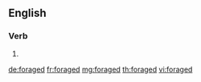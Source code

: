 ==English==

===Verb===
{{head|en|verb form}}

# {{en-past of|forage}}

[[de:foraged]]
[[fr:foraged]]
[[mg:foraged]]
[[th:foraged]]
[[vi:foraged]]